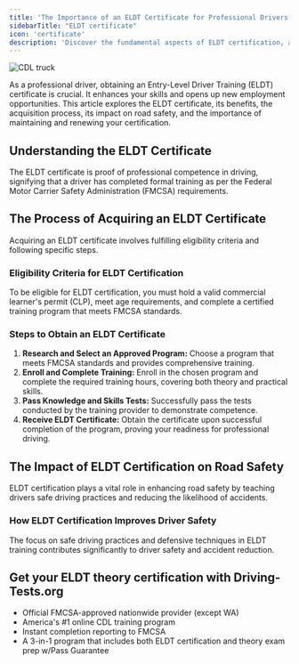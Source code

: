 ```yaml
---
title: 'The Importance of an ELDT Certificate for Professional Drivers'
sidebarTitle: "ELDT certificate"
icon: 'certificate'
description: 'Discover the fundamental aspects of ELDT certification, a crucial step for aspiring commercial drivers to meet federal training standards.'
---
```


<Frame>
  <img src="https://driving-tests.org/wp-content/uploads/2023/12/cdl-truck3-optim.jpeg" alt="CDL truck"/>
</Frame>

As a professional driver, obtaining an Entry-Level Driver Training (ELDT) certificate is crucial. It enhances your skills and opens up new employment opportunities. This article explores the ELDT certificate, its benefits, the acquisition process, its impact on road safety, and the importance of maintaining and renewing your certification.

## Understanding the ELDT Certificate

The ELDT certificate is proof of professional competence in driving, signifying that a driver has completed formal training as per the Federal Motor Carrier Safety Administration (FMCSA) requirements. 

## The Process of Acquiring an ELDT Certificate

Acquiring an ELDT certificate involves fulfilling eligibility criteria and following specific steps. 

### Eligibility Criteria for ELDT Certification

<Card>
To be eligible for ELDT certification, you must hold a valid commercial learner's permit (CLP), meet age requirements, and complete a certified training program that meets FMCSA standards.
</Card>

### Steps to Obtain an ELDT Certificate

1. **Research and Select an Approved Program:** Choose a program that meets FMCSA standards and provides comprehensive training.
2. **Enroll and Complete Training:** Enroll in the chosen program and complete the required training hours, covering both theory and practical skills.
3. **Pass Knowledge and Skills Tests:** Successfully pass the tests conducted by the training provider to demonstrate competence.
4. **Receive ELDT Certificate:** Obtain the certificate upon successful completion of the program, proving your readiness for professional driving.

## The Impact of ELDT Certification on Road Safety

ELDT certification plays a vital role in enhancing road safety by teaching drivers safe driving practices and reducing the likelihood of accidents.

### How ELDT Certification Improves Driver Safety

The focus on safe driving practices and defensive techniques in ELDT training contributes significantly to driver safety and accident reduction.

## Get your ELDT theory certification with Driving-Tests.org
- Official FMCSA-approved nationwide provider (except WA)
- America's #1 online CDL training program
- Instant completion reporting to FMCSA
- A 3-in-1 program that includes both ELDT certification and theory exam prep w/Pass Guarantee

<Snippet file="cdl-premium.mdx" />